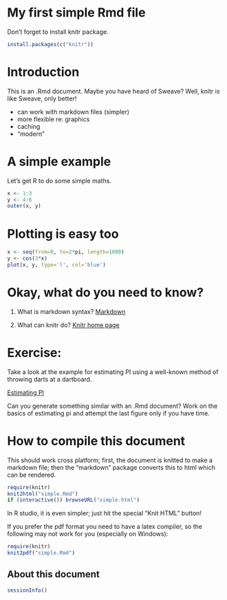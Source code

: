 # My first simple Rmd file

Don't forget to install knitr package.

```r
install.packages(c("knitr"))
```

# Introduction

This is an .Rmd document.  Maybe you have heard of Sweave?
Well, knitr is like Sweave, only better!

* can work with markdown files (simpler)
* more flexible re: graphics
* caching
* "modern"

# A simple example

Let's get R to do some simple maths.

```r
x <- 1:3
y <- 4:6
outer(x, y)
```

# Plotting is easy too

```r
x <- seq(from=0, to=2*pi, length=1000)
y <- cos(3*x)
plot(x, y, type='l', col='blue')
```


# Okay, what do you need to know?


1. What is markdown syntax?  [Markdown](http://daringfireball.net/projects/markdown)

2. What can knitr do? [Knitr home page](http://yihui.name/knitr/)


# Exercise:

Take a look at the example for estimating PI using a well-known method
of throwing darts at a dartboard.

[Estimating PI](http://www.damtp.cam.ac.uk/user/eglen/rguide/estimate.pdf)

Can you generate something similar
with an .Rmd document?  Work on the basics of estimating pi and
attempt the last figure only if you have time.


# How to compile this document

This should work cross platform; first, the document is knitted to
make a markdown file; then the "markdown" package converts this to
html which can be rendered.

```r
require(knitr)
knit2html("simple.Rmd")
if (interactive()) browseURL("simple.html")
```

In R studio, it is even simpler; just hit the special "Knit HTML" button!

If you prefer the pdf format you need to have a latex compiler, so the
following may not work for you (especially on Windows):

```r
require(knitr)
knit2pdf("simple.Rmd")
```

## About this document

```r
sessionInfo()
```
